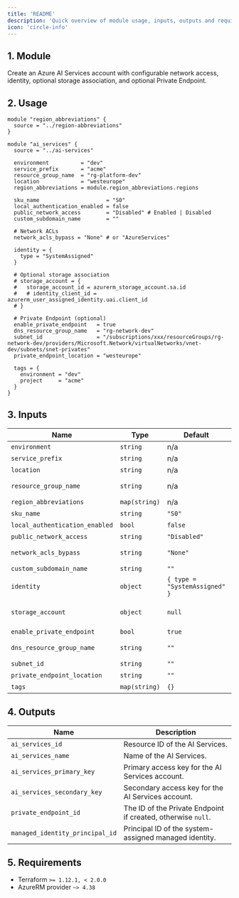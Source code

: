 ```yaml
---
title: 'README'
description: 'Quick overview of module usage, inputs, outputs and requirements.'
icon: 'circle-info'
---
```


## 1. Module
Create an Azure AI Services account with configurable network access, identity, optional storage association, and optional Private Endpoint.

## 2. Usage
```hcl main.tf
module "region_abbreviations" {
  source = "../region-abbreviations"
}

module "ai_services" {
  source = "../ai-services"

  environment          = "dev"
  service_prefix       = "acme"
  resource_group_name  = "rg-platform-dev"
  location             = "westeurope"
  region_abbreviations = module.region_abbreviations.regions

  sku_name                     = "S0"
  local_authentication_enabled = false
  public_network_access        = "Disabled" # Enabled | Disabled
  custom_subdomain_name        = ""

  # Network ACLs
  network_acls_bypass = "None" # or "AzureServices"

  identity = {
    type = "SystemAssigned"
  }

  # Optional storage association
  # storage_account = {
  #   storage_account_id = azurerm_storage_account.sa.id
  #   # identity_client_id = azurerm_user_assigned_identity.uai.client_id
  # }

  # Private Endpoint (optional)
  enable_private_endpoint   = true
  dns_resource_group_name   = "rg-network-dev"
  subnet_id                 = "/subscriptions/xxx/resourceGroups/rg-network-dev/providers/Microsoft.Network/virtualNetworks/vnet-dev/subnets/snet-privates"
  private_endpoint_location = "westeurope"

  tags = {
    environment = "dev"
    project     = "acme"
  }
}
```

## 3. Inputs
| Name | Type | Default | Required | Description |
|------|------|---------|:--------:|-------------|
| `environment` | `string` | n/a | yes | Environment project (dev, qua or prd). |
| `service_prefix` | `string` | n/a | yes | Prefix or name of the project. |
| `location` | `string` | n/a | yes | Azure region. |
| `resource_group_name` | `string` | n/a | yes | Resource group in which to create the AI Services resource. |
| `region_abbreviations` | `map(string)` | n/a | yes | Map of Azure locations to abbreviations. |
| `sku_name` | `string` | `"S0"` | no | AI Services SKU. |
| `local_authentication_enabled` | `bool` | `false` | no | Allow API key authentication. |
| `public_network_access` | `string` | `"Disabled"` | no | Public network access (`Enabled`, `Disabled`). |
| `network_acls_bypass` | `string` | `"None"` | no | Traffic that can bypass AI Services network rules (`None`, `AzureServices`). |
| `custom_subdomain_name` | `string` | `""` | no | Optional custom subdomain name. |
| `identity` | `object` | `{ type = "SystemAssigned" }` | no | Managed identity configuration. |
| `storage_account` | `object` | `null` | no | Optional storage association `{ storage_account_id, identity_client_id? }`. |
| `enable_private_endpoint` | `bool` | `true` | no | Create a Private Endpoint. |
| `dns_resource_group_name` | `string` | `""` | no | RG with Private DNS Zone `privatelink.cognitiveservices.azure.com`. |
| `subnet_id` | `string` | `""` | no | Subnet ID for the Private Endpoint. |
| `private_endpoint_location` | `string` | `""` | no | Location for the Private Endpoint. |
| `tags` | `map(string)` | `{}` | no | Tags to apply to resources. |

## 4. Outputs
| Name | Description |
|------|-------------|
| `ai_services_id` | Resource ID of the AI Services. |
| `ai_services_name` | Name of the AI Services. |
| `ai_services_primary_key` | Primary access key for the AI Services account. |
| `ai_services_secondary_key` | Secondary access key for the AI Services account. |
| `private_endpoint_id` | The ID of the Private Endpoint if created, otherwise `null`. |
| `managed_identity_principal_id` | Principal ID of the system-assigned managed identity. |

## 5. Requirements
- Terraform `>= 1.12.1, < 2.0.0`
- AzureRM provider `~> 4.38`


